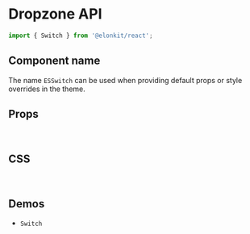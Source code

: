 
<Meta title="Components API/Switch" />

# Dropzone API

```js
import { Switch } from '@elonkit/react';
```

## Component name

The name `ESSwitch` can be used when providing default props or style overrides in the theme.

## Props

<TableInterface name="SwitchProps" variant="props" />

<br />

## CSS

<TableInterface name="SwitchClasses" variant="css" />

<br />

## Demos

<ul>
  <li>
    <LinkTo kind="components-Switch" story="demo">
      <code>Switch</code>
    </LinkTo>
  </li>
</ul>
